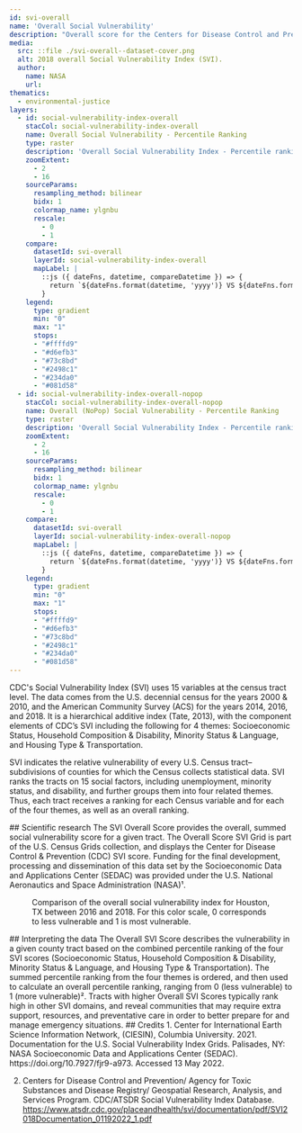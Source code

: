 ```yaml
---
id: svi-overall
name: 'Overall Social Vulnerability'
description: "Overall score for the Centers for Disease Control and Prevention (CDC) Social Vulnerability Index (SVI) gridded at a spatial resolution of 1 km"
media:
  src: ::file ./svi-overall--dataset-cover.png
  alt: 2018 overall Social Vulnerability Index (SVI).
  author:
    name: NASA
    url:
thematics:
  - environmental-justice
layers:
  - id: social-vulnerability-index-overall
    stacCol: social-vulnerability-index-overall
    name: Overall Social Vulnerability - Percentile Ranking
    type: raster
    description: 'Overall Social Vulnerability Index - Percentile ranking'
    zoomExtent:
      - 2
      - 16
    sourceParams:
      resampling_method: bilinear
      bidx: 1
      colormap_name: ylgnbu
      rescale:
        - 0
        - 1
    compare:
      datasetId: svi-overall
      layerId: social-vulnerability-index-overall
      mapLabel: |
        ::js ({ dateFns, datetime, compareDatetime }) => {
          return `${dateFns.format(datetime, 'yyyy')} VS ${dateFns.format(compareDatetime, 'yyyy')}`;
        }
    legend:
      type: gradient
      min: "0"
      max: "1"
      stops:
      - "#ffffd9"
      - "#d6efb3"
      - "#73c8bd"
      - "#2498c1"
      - "#234da0"
      - "#081d58"
  - id: social-vulnerability-index-overall-nopop
    stacCol: social-vulnerability-index-overall-nopop
    name: Overall (NoPop) Social Vulnerability - Percentile Ranking
    type: raster
    description: 'Overall Social Vulnerability Index - Percentile ranking masked for areas with no population'
    zoomExtent:
      - 2
      - 16
    sourceParams:
      resampling_method: bilinear
      bidx: 1
      colormap_name: ylgnbu
      rescale:
        - 0
        - 1
    compare:
      datasetId: svi-overall
      layerId: social-vulnerability-index-overall-nopop
      mapLabel: |
        ::js ({ dateFns, datetime, compareDatetime }) => {
          return `${dateFns.format(datetime, 'yyyy')} VS ${dateFns.format(compareDatetime, 'yyyy')}`;
        }
    legend:
      type: gradient
      min: "0"
      max: "1"
      stops:
      - "#ffffd9"
      - "#d6efb3"
      - "#73c8bd"
      - "#2498c1"
      - "#234da0"
      - "#081d58"
---
```


<Block>
<Prose>
CDC's Social Vulnerability Index (SVI) uses 15 variables at the census tract level. The data comes from the U.S. decennial census for the years 2000 & 2010, and the American Community Survey (ACS) for the years 2014, 2016, and 2018. It is a hierarchical additive index (Tate, 2013), with the component elements of CDC’s SVI including the following for 4 themes: Socioeconomic Status, Household Composition & Disability, Minority Status & Language, and Housing Type & Transportation.

SVI indicates the relative vulnerability of every U.S. Census tract–subdivisions of counties for which the Census collects statistical data. SVI ranks the tracts on 15 social factors, including unemployment, minority status, and disability, and further groups them into four related themes. Thus, each tract receives a ranking for each Census variable and for each of the four themes, as well as an overall ranking.
</Prose>
</Block>

<Block>
<Prose>
## Scientific research
The SVI Overall Score provides the overall, summed social vulnerability score for a given tract. The Overall Score SVI Grid is part of the U.S. Census Grids collection, and displays the Center for Disease Control & Prevention (CDC) SVI score. Funding for the final development, processing and dissemination of this data set by the Socioeconomic Data and Applications Center (SEDAC) was provided under the U.S. National Aeronautics and Space Administration (NASA)¹.
</Prose>
</Block>

<Block type='full'>
<Figure>
  <Map
    datasetId='svi-overall'
    layerId='social-vulnerability-index-overall'
    dateTime='2016-01-01'
    zoom={8}
    center={[-95.37,29.76]}
    compareDateTime='2018-01-01'
  />
  <Caption
    attrAuthor='NASA'
    attrUrl='https://nasa.gov/'
  >
    Comparison of the overall social vulnerability index for Houston, TX between 2016 and 2018. For this color scale, 0 corresponds to less vulnerable and 1 is most vulnerable.
  </Caption>
</Figure>
<Prose>
## Interpreting the data
The Overall SVI Score describes the vulnerability in a given county tract based on the combined percentile ranking of the four SVI scores (Socioeconomic Status, Household Composition & Disability, Minority Status & Language, and Housing Type & Transportation). The summed percentile ranking from the four themes is ordered, and then used to calculate an overall percentile ranking, ranging from 0 (less vulnerable) to 1 (more vulnerable)². Tracts with higher Overall SVI Scores typically rank high in other SVI domains, and reveal communities that may require extra support, resources, and preventative care in order to better prepare for and manage emergency situations.
</Prose>
</Block>

<Block>
<Prose>
## Credits
1. Center for International Earth Science Information Network, (CIESIN), Columbia University. 2021. Documentation for the U.S. Social Vulnerability Index Grids. Palisades, NY: NASA Socioeconomic Data and Applications Center (SEDAC). https://doi.org/10.7927/fjr9-a973. Accessed 13 May 2022.

2. Centers for Disease Control and Prevention/ Agency for Toxic Substances and Disease Registry/ Geospatial Research, Analysis, and Services Program. CDC/ATSDR Social Vulnerability Index Database. https://www.atsdr.cdc.gov/placeandhealth/svi/documentation/pdf/SVI2018Documentation_01192022_1.pdf
</Prose>
</Block>
